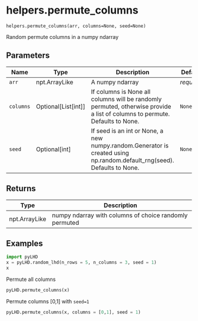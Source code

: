 # helpers.permute_columns { #pyLHD.helpers.permute_columns }

`helpers.permute_columns(arr, columns=None, seed=None)`

Random permute columns in a numpy ndarray

## Parameters

| Name      | Type                    | Description                                                                                                                 | Default    |
|-----------|-------------------------|-----------------------------------------------------------------------------------------------------------------------------|------------|
| `arr`     | npt.ArrayLike           | A numpy ndarray                                                                                                             | _required_ |
| `columns` | Optional\[List\[int\]\] | If columns is None all columns will be randomly permuted, otherwise provide a list of columns to permute. Defaults to None. | `None`     |
| `seed`    | Optional\[int\]         | If seed is an int or None, a new numpy.random.Generator is created using np.random.default_rng(seed). Defaults to None.     | `None`     |

## Returns

| Type          | Description                                            |
|---------------|--------------------------------------------------------|
| npt.ArrayLike | numpy ndarray with columns of choice randomly permuted |

## Examples



```python
import pyLHD
x = pyLHD.random_lhd(n_rows = 5, n_columns = 3, seed = 1)
x
```
Permute all columns
```python
pyLHD.permute_columns(x)
```
Permute columns [0,1] with `seed=1`
```python
pyLHD.permute_columns(x, columns = [0,1], seed = 1)
```